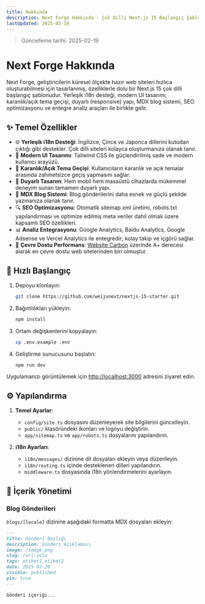```yaml
---
title: Hakkında
description: Next Forge Hakkında - Çok Dilli Next.js 15 Başlangıç Şablonu
lastUpdated: 2025-02-19
---
```


> Güncelleme tarihi: 2025-02-19

# Next Forge Hakkında

Next Forge, geliştiricilerin küresel ölçekte hazır web siteleri hızlıca oluşturabilmesi için tasarlanmış, özelliklerle dolu bir Next.js 15 çok dilli başlangıç şablonudur. Yerleşik i18n desteği, modern UI tasarımı, karanlık/açık tema geçişi, duyarlı (responsive) yapı, MDX blog sistemi, SEO optimizasyonu ve entegre analiz araçları ile birlikte gelir.

## ✨ Temel Özellikler

- 🌐 **Yerleşik i18n Desteği**: İngilizce, Çince ve Japonca dillerini kutudan çıktığı gibi destekler. Çok dilli siteleri kolayca oluşturmanıza olanak tanır.
- 🎨 **Modern UI Tasarımı**: Tailwind CSS ile güçlendirilmiş sade ve modern kullanıcı arayüzü.
- 🌙 **Karanlık/Açık Tema Geçişi**: Kullanıcıların karanlık ve açık temalar arasında zahmetsizce geçiş yapmasını sağlar.
- 📱 **Duyarlı Tasarım**: Hem mobil hem masaüstü cihazlarda mükemmel deneyim sunan tamamen duyarlı yapı.
- 📝 **MDX Blog Sistemi**: Blog gönderilerini daha esnek ve güçlü şekilde yazmanıza olanak tanır.
- 🔍 **SEO Optimizasyonu**: Otomatik sitemap.xml üretimi, robots.txt yapılandırması ve optimize edilmiş meta veriler dahil olmak üzere kapsamlı SEO özellikleri.
- 📊 **Analiz Entegrasyonu**: Google Analytics, Baidu Analytics, Google Adsense ve Vercel Analytics ile entegredir; kolay takip ve içgörü sağlar.
- 🌿 **Çevre Dostu Performans**: [Website Carbon](https://www.websitecarbon.com/website/nextforge-dev/) üzerinde A+ derecesi alarak en çevre dostu web sitelerinden biri olmuştur.

## 🚀 Hızlı Başlangıç

1. Depoyu klonlayın:

   ```bash
   git clone https://github.com/weijunext/nextjs-15-starter.git
   ```

2. Bağımlılıkları yükleyin:

   ```bash
   npm install
   ```

3. Ortam değişkenlerini kopyalayın:

   ```bash
   cp .env.example .env
   ```

4. Geliştirme sunucusunu başlatın:
   ```bash
   npm run dev
   ```

Uygulamanızı görüntülemek için [http://localhost:3000](http://localhost:3000) adresini ziyaret edin.

## ⚙️ Yapılandırma

1. **Temel Ayarlar**:

   - `config/site.ts` dosyasını düzenleyerek site bilgilerini güncelleyin.
   - `public/` klasöründeki ikonları ve logoyu değiştirin.
   - `app/sitemap.ts` ve `app/robots.ts` dosyalarını yapılandırın.

2. **i18n Ayarları**:
   - `i18n/messages/` dizinine dil dosyaları ekleyin veya düzenleyin.
   - `i18n/routing.ts` içinde desteklenen dilleri yapılandırın.
   - `middleware.ts` dosyasında i18n yönlendirmelerini ayarlayın.

## 📝 İçerik Yönetimi

### Blog Gönderileri

`blogs/[locale]` dizinine aşağıdaki formatta MDX dosyaları ekleyin:

```md
---
title: Gönderi Başlığı
description: Gönderi Açıklaması
image: /image.png
slug: /url-yolu
tags: etiket1,etiket2
date: 2025-02-20
visible: published
pin: true
---

Gönderi içeriği...
```
